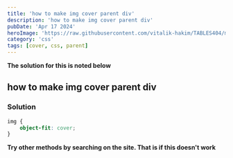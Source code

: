 ---
title: 'how to make img cover parent div'
description: 'how to make img cover parent div'
pubDate: 'Apr 17 2024'
heroImage: 'https://raw.githubusercontent.com/vitalik-hakim/TABLES404/main/error_b/CSS.png'
category: 'css'
tags: [cover, css, parent]
---

**The solution for this is noted below**

## how to make img cover parent div

### Solution

```css
img {
	object-fit: cover;
}
```
**Try other methods by searching on the site. That is if this doesn't work**
